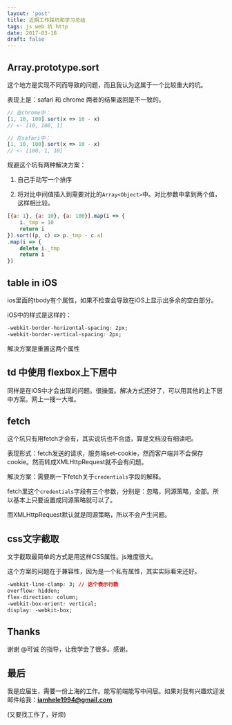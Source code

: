 ```yaml
---
layout: 'post'
title: 近期工作踩坑和学习总结
tags: js web 坑 http
date: 2017-03-18
draft: false
---
```


## Array.prototype.sort

这个地方是实现不同而导致的问题，而且我认为这属于一个比较重大的坑。

表现上是：safari 和 chrome 两者的结果返回是不一致的。

```js
// 在chrome中：
[1, 10, 100].sort(x => 10 - x)
// <- [10, 100, 1]

// 在safari中：
[1, 10, 100].sort(x => 10 - x)
// <- [100, 1, 10]
```

规避这个坑有两种解决方案：

1. 自己手动写一个排序

2. 将对比中间值插入到需要对比的`Array<Object>`中。对比参数中拿到两个值，这样相比较。

```js
[{a: 1}, {a: 10}, {a: 100}].map(i => {
    i._tmp = 10
    return i
}).sort((p, c) => p._tmp - c.a)
.map(i => {
    delete i._tmp
    return i
})
```

## table in iOS

ios里面的tbody有个属性，如果不检查会导致在iOS上显示出多余的空白部分。

iOS中的样式是这样的：

```css
-webkit-border-horizontal-spacing: 2px;
-webkit-border-vertical-spacing: 2px;
```

解决方案是重置这两个属性

## td 中使用 flexbox上下居中

同样是在iOS中才会出现的问题。很操蛋。解决方式还好了，可以用其他的上下居中方案。网上一搜一大堆。

## fetch

这个坑只有用fetch才会有，其实说坑也不合适，算是文档没有细读吧。

表现形式：fetch发送的请求，服务端set-cookie，然而客户端并不会保存cookie。然而转成XMLHttpRequest就不会有问题。

解决方案：需要刷一下fetch关于`credentials`字段的解释。

fetch里这个`credentials`字段有三个参数，分别是：忽略，同源策略，全部。所以基本上只要设置成同源策略就可以了。

而XMLHttpRequest默认就是同源策略，所以不会产生问题。

## css文字截取

文字截取最简单的方式是用这样CSS属性。js难度很大。

这个方案的问题在于兼容性，因为是一个私有属性，其实实际看来还好。

```css
-webkit-line-clamp: 3; // 这个表示行数
overflow: hidden;
flex-direction: column;
-webkit-box-orient: vertical;
display: -webkit-box;
```

## Thanks

谢谢 @可诚 的指导，让我学会了很多。感谢。

## 最后

我是应届生，需要一份上海的工作。能写前端能写中间层。如果对我有兴趣欢迎发邮件给我：**iamhele1994@gmail.com**

(又要找工作了，好烦)

